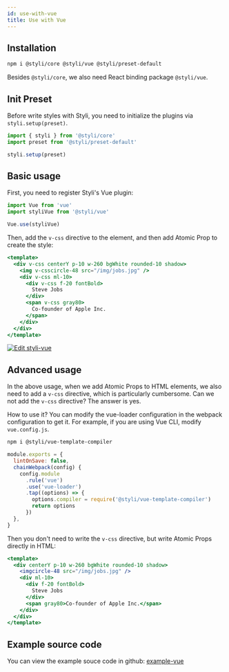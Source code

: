 ```yaml
---
id: use-with-vue
title: Use with Vue
---
```


## Installation

```bash
npm i @styli/core @styli/vue @styli/preset-default
```

Besides `@styli/core`, we also need React binding package `@styli/vue`.

## Init Preset

Before write styles with Styli, you need to initialize the plugins via `styli.setup(preset)`.

```js title="src/index.ts"
import { styli } from '@styli/core'
import preset from '@styli/preset-default'

styli.setup(preset)
```

## Basic usage

First, you need to register Styli's Vue plugin:

```jsx
import Vue from 'vue'
import styliVue from '@styli/vue'

Vue.use(styliVue)
```

Then, add the `v-css` directive to the element, and then add Atomic Prop to create the style:

```jsx
<template>
  <div v-css centerY p-10 w-260 bgWhite rounded-10 shadow>
    <img v-csscircle-48 src="/img/jobs.jpg" />
    <div v-css ml-10>
      <div v-css f-20 fontBold>
        Steve Jobs
      </div>
      <span v-css gray80>
        Co-founder of Apple Inc.
      </span>
    </div>
  </div>
</template>
```

[![Edit styli-vue](https://codesandbox.io/static/img/play-codesandbox.svg)](https://codesandbox.io/s/styli-vue-8o5dd?fontsize=14&hidenavigation=1&theme=dark)

## Advanced usage

In the above usage, when we add Atomic Props to HTML elements, we also need to add a `v-css` directive, which is particularly cumbersome. Can we not add the `v-css` directive? The answer is yes.

How to use it? You can modify the vue-loader configuration in the webpack configuration to get it. For example, if you are using Vue CLI, modify `vue.config.js`.

```bash
npm i @styli/vue-template-compiler
```

```js title="vue.config.js"
module.exports = {
  lintOnSave: false,
  chainWebpack(config) {
    config.module
      .rule('vue')
      .use('vue-loader')
      .tap((options) => {
        options.compiler = require('@styli/vue-template-compiler')
        return options
      })
  },
}
```

Then you don't need to write the `v-css` directive, but write Atomic Props directly in HTML:

```jsx
<template>
  <div centerY p-10 w-260 bgWhite rounded-10 shadow>
    <imgcircle-48 src="/img/jobs.jpg" />
    <div ml-10>
      <div f-20 fontBold>
        Steve Jobs
      </div>
      <span gray80>Co-founder of Apple Inc.</span>
    </div>
  </div>
</template>
```

## Example source code

You can view the example souce code in github: [example-vue](https://github.com/forsigner/styli/tree/master/packages/example-vue)
